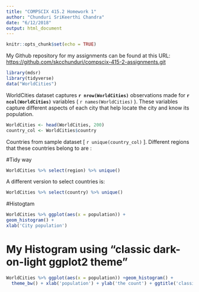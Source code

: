 ```yaml
---
title: "COMPSCIX 415.2 Homework 1"
author: "Chunduri SriKeerthi Chandra"
date: "6/12/2018"
output: html_document
---
```


```r
knitr::opts_chunk$set(echo = TRUE)
```

My Github repository for my assignments can be found at this URL: [https://github.com/skcchunduri/compscix-415-2-assignments.git](your URL)


```r
library(mdsr)
library(tidyverse)
data("WorldCities")
```

WorldCities dataset captures **`r nrow(WorldCities)`** observations made for **`r ncol(WorldCities)`** variables ( `r names(WorldCities)` ). These variables capture different aspects of each city that help locate the city and know its population.

```r
WorldCities <- head(WorldCities, 200)
country_col <- WorldCities$country
```

Countries from sample dataset [ `r unique(country_col)` ]. Different regions that these countries belong to are :

#Tidy way
```r
WorldCities %>% select(region) %>% unique()
```

A different version to select countries is:
```r
WorldCities %>% select(country) %>% unique()
```

#Histogtam
```r
WorldCities %>% ggplot(aes(x = population)) +
geom_histogram() +
xlab('City population')
```


# My Histogram using "classic dark-on-light ggplot2 theme"
```r
WorldCities %>% ggplot(aes(x = population)) +geom_histogram() +
  theme_bw() + xlab('population') + ylab('the count') + ggtitle('classic dark-on-light ggplot2 theme')
```
